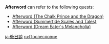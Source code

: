 {{Disambiguation}}
'''Afterword''' can refer to the following quests:
* [[Afterword (The Chalk Prince and the Dragon)]]
* [[Afterword (Summertide Scales and Tales)]]
* [[Afterword (Dream Eater's Melancholia)]]

[[ja:後日談]]
[[ru:Послесловие]]